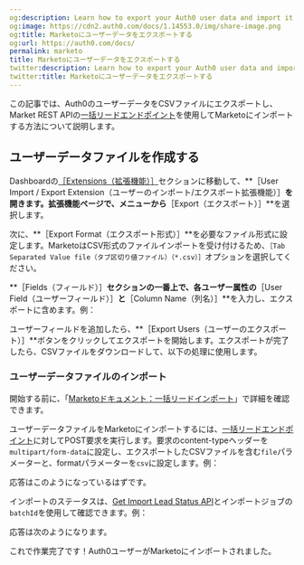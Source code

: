 ```yaml
---
og:description: Learn how to export your Auth0 user data and import it into Marketo.
og:image: https://cdn2.auth0.com/docs/1.14553.0/img/share-image.png
og:title: Marketoにユーザーデータをエクスポートする
og:url: https://auth0.com/docs/
permalink: marketo
title: Marketoにユーザーデータをエクスポートする
twitter:description: Learn how to export your Auth0 user data and import it into Marketo.
twitter:title: Marketoにユーザーデータをエクスポートする
---
```


この記事では、Auth0のユーザーデータをCSVファイルにエクスポートし、Market REST APIの[一括リードエンドポイント](http://developers.marketo.com/rest-api/endpoint-reference/lead-database-endpoint-reference/#/Bulk_Leads)を使用してMarketoにインポートする方法について説明します。

## ユーザーデータファイルを作成する

Dashboardの[［Extensions（拡張機能）］](%24%7Bmanage_url%7D/#/extensions)セクションに移動して、**［User Import / Export Extension（ユーザーのインポート/エクスポート拡張機能）］**を開きます。拡張機能ページで、メニューから**［Export（エクスポート）］**を選択します。

次に、**［Export Format（エクスポート形式）］**を必要なファイル形式に設定します。MarketoはCSV形式のファイルインポートを受け付けるため、`［Tab Separated Value file（タブ区切り値ファイル）（*.csv）］`オプションを選択してください。

**［Fields（フィールド）］**セクションの一番上で、各ユーザー属性の**［User Field（ユーザーフィールド）］**と**［Column Name（列名）］**を入力し、エクスポートに含めます。例：



ユーザーフィールドを追加したら、**［Export Users（ユーザーのエクスポート）］**ボタンをクリックしてエクスポートを開始します。エクスポートが完了したら、CSVファイルをダウンロードして、以下の処理に使用します。

### ユーザーデータファイルのインポート

開始する前に、「[Marketoドキュメント：一括リードインポート](http://developers.marketo.com/rest-api/bulk-import/bulk-lead-import/)」で詳細を確認できます。

ユーザーデータファイルをMarketoにインポートするには、[一括リードエンドポイント](http://developers.marketo.com/rest-api/endpoint-reference/lead-database-endpoint-reference/#/Bulk_Leads)に対してPOST要求を実行します。要求のcontent-typeヘッダーを`multipart/form-data`に設定し、エクスポートしたCSVファイルを含む`file`パラメーターと、formatパラメーターを`csv`に設定します。例：



応答はこのようになっているはずです。



インポートのステータスは、[Get Import Lead Status API]()とインポートジョブの`batchId`を使用して確認できます。例：



応答は次のようになります。



これで作業完了です！Auth0ユーザーがMarketoにインポートされました。